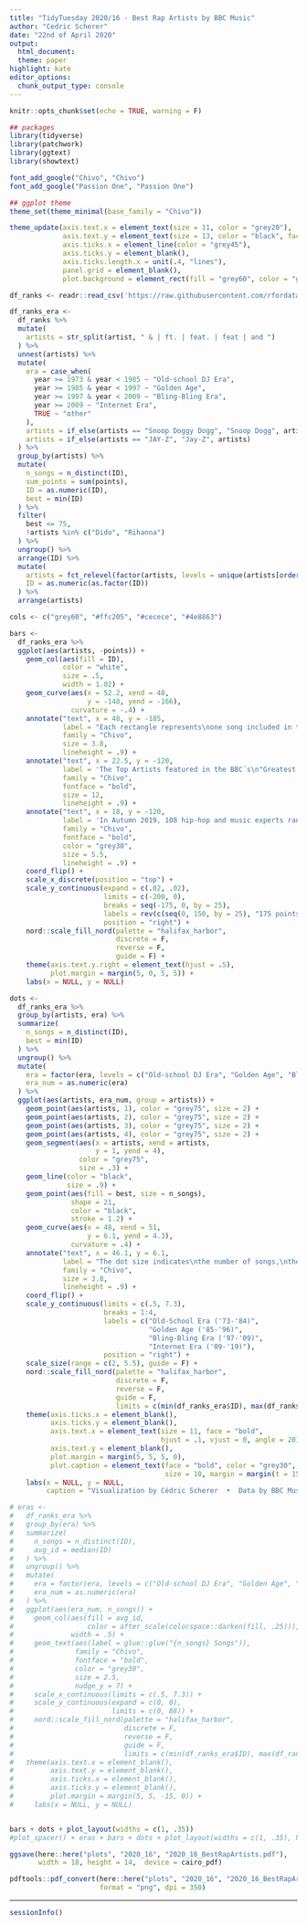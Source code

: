 ```yaml
---
title: "TidyTuesday 2020/16 - Best Rap Artists by BBC Music"
author: "Cedric Scherer"
date: "22nd of April 2020"
output:
  html_document:
  theme: paper
highlight: kate
editor_options:
  chunk_output_type: console
---
```

  
```r
knitr::opts_chunk$set(echo = TRUE, warning = F)
```

```r
## packages
library(tidyverse)
library(patchwork)
library(ggtext)
library(showtext)

font_add_google("Chivo", "Chivo")
font_add_google("Passion One", "Passion One")

## ggplot theme
theme_set(theme_minimal(base_family = "Chivo"))

theme_update(axis.text.x = element_text(size = 11, color = "grey20"),
             axis.text.y = element_text(size = 13, color = "black", face = "bold"),
             axis.ticks.x = element_line(color = "grey45"),
             axis.ticks.y = element_blank(),
             axis.ticks.length.x = unit(.4, "lines"),
             panel.grid = element_blank(),
             plot.background = element_rect(fill = "grey60", color = "grey60"))
```

```r
df_ranks <- readr::read_csv('https://raw.githubusercontent.com/rfordatascience/tidytuesday/master/data/2020/2020-04-14/rankings.csv')

df_ranks_era <-
  df_ranks %>% 
  mutate(
    artists = str_split(artist, " & | ft. | feat. | feat | and ")
  ) %>% 
  unnest(artists) %>% 
  mutate(
    era = case_when(
      year >= 1973 & year < 1985 ~ "Old-school DJ Era",
      year >= 1985 & year < 1997 ~ "Golden Age",
      year >= 1997 & year < 2009 ~ "Bling-Bling Era",
      year >= 2009 ~ "Internet Era",
      TRUE ~ "other"
    ),
    artists = if_else(artists == "Snoop Doggy Dogg", "Snoop Dogg", artists),
    artists = if_else(artists == "JAY-Z", "Jay-Z", artists)
  ) %>% 
  group_by(artists) %>% 
  mutate(
    n_songs = n_distinct(ID),
    sum_points = sum(points),
    ID = as.numeric(ID),
    best = min(ID)
  ) %>% 
  filter(
    best <= 75, 
    !artists %in% c("Dido", "Rihanna")
  ) %>% 
  ungroup() %>% 
  arrange(ID) %>% 
  mutate(
    artists = fct_relevel(factor(artists, levels = unique(artists[order(sum_points, -best)]))),
    ID = as.numeric(as.factor(ID))
  ) %>% 
  arrange(artists)

cols <- c("grey60", "#ffc205", "#cecece", "#4e8863")
```

```r
bars <- 
  df_ranks_era %>% 
  ggplot(aes(artists, -points)) +
    geom_col(aes(fill = ID),
             color = "white",
             size = .5,
             width = 1.02) +
    geom_curve(aes(x = 52.2, xend = 48, 
                   y = -148, yend = -166),
               curvature = -.4) +
    annotate("text", x = 48, y = -185, 
             label = "Each rectangle represents\none song included in the\nBBC ranking, its length\n the total points and the\ncolor indicates the rank",
             family = "Chivo",
             size = 3.8,
             lineheight = .9) +
    annotate("text", x = 22.5, y = -120, 
             label = 'The Top Artists featured in the BBC´s\n"Greatest Hip-Hop Songs of All Time"',
             family = "Chivo",
             fontface = "bold",
             size = 12,
             lineheight = .9) +
    annotate("text", x = 18, y = -120,
             label = 'In Autumn 2019, 108 hip-hop and music experts ranked their 5 favorites out of\n311 nominated songs in an online survey by the BBC. The graphic shows points\nscored in total and per song for the top ranked artists and broken down by era.',
             family = "Chivo",
             fontface = "bold",
             color = "grey30",
             size = 5.5,
             lineheight = .9) +
    coord_flip() +
    scale_x_discrete(position = "top") +
    scale_y_continuous(expand = c(.02, .02),
                       limits = c(-200, 0),
                       breaks = seq(-175, 0, by = 25),
                       labels = rev(c(seq(0, 150, by = 25), "175 points")),
                       position = "right") +
    nord::scale_fill_nord(palette = "halifax_harbor", 
                          discrete = F, 
                          reverse = F, 
                          guide = F) +
    theme(axis.text.y.right = element_text(hjust = .5),
          plot.margin = margin(5, 0, 5, 5)) +
    labs(x = NULL, y = NULL)

dots <-
  df_ranks_era %>% 
  group_by(artists, era) %>% 
  summarize(
    n_songs = n_distinct(ID),
    best = min(ID)
  ) %>% 
  ungroup() %>% 
  mutate(
    era = factor(era, levels = c("Old-school DJ Era", "Golden Age", "Bling-Bling Era", "Internet Era")),
    era_num = as.numeric(era)
  ) %>%
  ggplot(aes(artists, era_num, group = artists)) +
    geom_point(aes(artists, 1), color = "grey75", size = 2) +
    geom_point(aes(artists, 2), color = "grey75", size = 2) +
    geom_point(aes(artists, 3), color = "grey75", size = 2) +
    geom_point(aes(artists, 4), color = "grey75", size = 2) +
    geom_segment(aes(x = artists, xend = artists, 
                     y = 1, yend = 4), 
                 color = "grey75",
                 size = .3) +
    geom_line(color = "black",
              size = .9) +
    geom_point(aes(fill = best, size = n_songs), 
               shape = 21, 
               color = "black", 
               stroke = 1.2) +
    geom_curve(aes(x = 48, xend = 51, 
                   y = 6.1, yend = 4.3),
               curvature = .4) +
    annotate("text", x = 46.1, y = 6.1, 
             label = "The dot size indicates\nthe number of songs,\nthe dot color the best\nrank in each era",
             family = "Chivo",
             size = 3.8, 
             lineheight = .9) +
    coord_flip() +
    scale_y_continuous(limits = c(.5, 7.3),
                       breaks = 1:4,
                       labels = c("Old-School Era ('73-'84)", 
                                  "Golden Age ('85-'96)", 
                                  "Bling-Bling Era ('97-'09)", 
                                  "Internet Era ('09-'19)"), 
                       position = "right") +
    scale_size(range = c(2, 5.5), guide = F) +
    nord::scale_fill_nord(palette = "halifax_harbor", 
                          discrete = F, 
                          reverse = F, 
                          guide = F, 
                          limits = c(min(df_ranks_era$ID), max(df_ranks_era$ID))) +
    theme(axis.ticks.x = element_blank(),
          axis.ticks.y = element_blank(),
          axis.text.x = element_text(size = 11, face = "bold", 
                                     hjust = .1, vjust = 0, angle = 20),
          axis.text.y = element_blank(),
          plot.margin = margin(5, 5, 5, 0),
          plot.caption = element_text(face = "bold", color = "grey30", 
                                      size = 10, margin = margin(t = 15))) +
    labs(x = NULL, y = NULL,
         caption = "Visualization by Cédric Scherer  •  Data by BBC Music")

# eras <-
#   df_ranks_era %>% 
#   group_by(era) %>% 
#   summarize(
#     n_songs = n_distinct(ID),
#     avg_id = median(ID)
#   ) %>% 
#   ungroup() %>% 
#   mutate(
#     era = factor(era, levels = c("Old-school DJ Era", "Golden Age", "Bling-Bling Era", "Internet Era")),
#     era_num = as.numeric(era)
#   ) %>%
#   ggplot(aes(era_num, n_songs)) +
#     geom_col(aes(fill = avg_id,
#                  color = after_scale(colorspace::darken(fill, .25))), 
#              width = .5) +
#     geom_text(aes(label = glue::glue("{n_songs} Songs")),
#               family = "Chivo",
#               fontface = "bold",
#               color = "grey30",
#               size = 2.5,
#               nudge_y = 7) +
#     scale_x_continuous(limits = c(.5, 7.3)) +
#     scale_y_continuous(expand = c(0, 0), 
#                        limits = c(0, 88)) +
#     nord::scale_fill_nord(palette = "halifax_harbor", 
#                           discrete = F, 
#                           reverse = F, 
#                           guide = F, 
#                           limits = c(min(df_ranks_era$ID), max(df_ranks_era$ID))) +
#   theme(axis.text.x = element_blank(),
#         axis.text.y = element_blank(),
#         axis.ticks.x = element_blank(),
#         axis.ticks.y = element_blank(),
#         plot.margin = margin(5, 5, -15, 0)) +
#     labs(x = NULL, y = NULL)


bars + dots + plot_layout(widths = c(1, .35))
#plot_spacer() + eras + bars + dots + plot_layout(widths = c(1, .35), heights = c(.1, 1))

ggsave(here::here("plots", "2020_16", "2020_16_BestRapArtists.pdf"),
       width = 18, height = 14,  device = cairo_pdf)

pdftools::pdf_convert(here::here("plots", "2020_16", "2020_16_BestRapArtists.pdf"),
                      format = "png", dpi = 350)
```

***

```r
sessionInfo()
```

